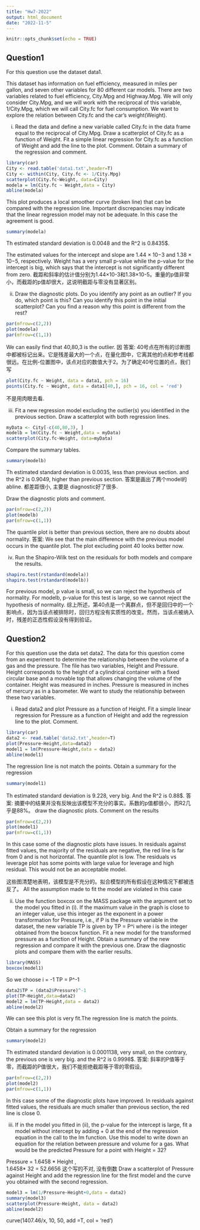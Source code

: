 ```yaml
---
title: "Hw7-2022"
output: html_document
date: "2022-11-5"
---
```


```r
knitr::opts_chunk$set(echo = TRUE)
```

## Question1

For this question use the dataset data1. 

This dataset has information on fuel efficiency, measured in miles per gallon, and seven other variables for 80 different car models. There are two variables related to fuel efficiency, City.Mpg and Highway.Mpg. We will only consider City.Mpg, and we will work with the reciprocal of this variable, 1/City.Mpg, which we will call City.fc for fuel consumption. We want to explore the relation between City.fc and the car’s weight(Weight).

(i) Read the data and define a new variable called City.fc in the data frame equal to the reciprocal of City.Mpg. 
Draw a scatterplot of City.fc as a function of Weight. 
Fit a simple linear regression for City.fc as a function of Weight and add the line to the plot. 
Comment. Obtain a summary of the regression and comment.
```r
library(car)
City <- read.table('data1.txt',header=T)
City <- within(City, City.fc <- 1/City.Mpg)
scatterplot(City.fc~Weight, data=City)
modela = lm(City.fc ~ Weight,data = City)
abline(modela)
```
This plot produces a local smoother curve (broken line) that can be compared with the regression line.
Important discrepancies may indicate that the linear regression model may not be adequate. In this case the agreement is good.

```r
summary(modela)
```
Th estimated standard deviation is  0.0048 and the R^2 is  0.8435$.


The estimated values for the intercept and slope are 1.44 × 10−3 and 1.38 × 10−5, respectively. Weight has a very small p-value while the p-value for the intercept is big, which says that the intercept is not significantly different from zero.
截距和斜率的估计值分别为1.44×10-3和1.38×10-5。重量的p值非常小，而截距的p值却很大，这说明截距与零没有显著区别。


(ii) Draw the diagnostic plots. Do you identify any point as an outlier? If you do, which point is this? Can you identify this point in the initial scatterplot? Can you find a reason why this point is different from the rest?
```r
par(mfrow=c(2,2))
plot(modela)
par(mfrow=c(1,1))
```
We can easily find that 40,80,3 is the outlier.  因
答案: 40号点在所有的诊断图中都被标记出来。它是残差最大的一个点，在量化图中，它离其他的点和参考线都很远。在比例-位置图中，该点对应的数值大于2。为了确定40号位置的点，我们写
```r
plot(City.fc ~ Weight, data = data1, pch = 16)
points(City.fc ~ Weight, data = data1[40,], pch = 16, col = 'red')
```
不是用肉眼去看. 

(iii) Fit a new regression model excluding the outlier(s) you identified in the previous section. Draw a scatterplot with both regression lines. 
```r
myData <- City[-c(40,80,3), ]
modelb = lm(City.fc ~ Weight,data = myData)
scatterplot(City.fc~Weight, data=myData)
```

Compare the summary tables.
```r
summary(modelb)
```
Th estimated standard deviation is  0.0035, less than previous section. and the R^2 is  0.9049, higher than previous section. 
答案是画出了两个model的abline. 都差距很小, 主要是 diagnostic好了很多. 
 
 Draw the diagnostic plots and comment.
```r
par(mfrow=c(2,2))
plot(modelb)
par(mfrow=c(1,1))
```

The quantile plot is better than previous section, there are no doubts about normality.
答案: We see that the main difference with the previous model occurs in the quantile plot. The plot excluding point
40 looks better now. 


(iv) Run the Shapiro-Wilk test on the residuals for both models and compare the results.
```r
shapiro.test(rstandard(modela))
shapiro.test(rstandard(modelb))
```
For previous model, p value is small, so we can reject the hypothesis of normality.
For modelb, p-value for this test is large, so we cannot reject the hypothesis of normality.
综上所述，第40点是一个离群点，但不是回归中的一个影响点，因为当该点被排除时，回归方程没有实质性的改变。然而，当该点被纳入时，残差的正态性假设没有得到验证。

## Question2

For this question use the data set data2.
The data for this question come from an experiment to determine the relationship between the volume of a gas and the pressure. The file has two variables, Height and Pressure. Height corresponds to the height of a cylindrical container with a fixed circular base and a movable top that allows changing the volume of the container. Height was measured in inches. Pressure is measured in inches of mercury as in a barometer. We want to study the relationship between these two variables.

(i) Read data2 and plot Pressure as a function of Height. Fit a simple linear regression for Pressure as a function of Height and add the regression line to the plot. Comment. 
```r
library(car)
data2 <- read.table('data2.txt',header=T)
plot(Pressure~Height,data=data2)
model1 = lm(Pressure~Height,data = data2)
abline(model1)
```
The regression line is not match the points.
Obtain a summary for the regression 
```r
summary(model1)
```
Th estimated standard deviation is 9.228, very big.  And the R^2 is  0.88$.
答案: 摘要中的结果并没有反映出该模型不充分的事实。系数的p值都很小，而R2几乎是88%。
draw the diagnostic plots. Comment on the results
```r
par(mfrow=c(2,2))
plot(model1)
par(mfrow=c(1,1))
```
In this case some of the diagnostic plots have issues. In residuals against fitted values, the majority of the residuals are negative, the red line is far from 0 and is not horizontal. The quantile plot is low. 
The residuals vs leverage plot has some points with large value for leverage and high residual. This would not be an acceptable model.

这些图清楚地表明，该模型是不充分的。拟合模型的所有假设在这种情况下都被违反了。 All the assumption made to fit the model are violated in this case

(ii) Use the function boxcox on the MASS package with the argument set to the model you fitted in (i). If the maximum value in the graph is close to an integer value, use this integer as the exponent in a power transformation for Pressure, i.e., if P is the Pressure variable in the dataset, the new variable TP is given by
TP = P^i
where i is the integer obtained from the boxcox function. Fit a new model for the transformed pressure as a function of Height. Obtain a summary of the new regression and compare it with the previous one. Draw the diagnostic plots and compare them with the earlier results.
```r
library(MASS)
boxcox(model1)
```
So we choose i = -1
TP = P^-1

```r
data2$TP = (data2$Pressure)^-1
plot(TP~Height,data=data2)
model2 = lm(TP~Height,data = data2)
abline(model2)
```
We can see this plot is very fit.The regression line is match the points.

Obtain a summary for the regression 
```r
summary(model2)
```

Th estimated standard deviation is 0.0001138, very small, on the contrary, the previous one is very big.  and the R^2 is  0.9998$.
答案: 斜率的P值等于零，而截距的P值很大，我们不能拒绝截距等于零的零假设。

```r
par(mfrow=c(2,2))
plot(model2)
par(mfrow=c(1,1))
```

In this case some of the diagnostic plots have improved. In residuals against fitted values, the residuals are much smaller than previous section, the red line is close 0. 




(iii) If in the model you fitted in (ii), the p-value for the intercept is large, fit a model without intercept by adding + 0 at the end of the regression equation in the call to the lm function. Use this model to write down an equation for the relation between pressure and volume for a gas. What would be the predicted Pressure for a point with Height = 32? 

Pressure =  1.6458 * Height ,  
1.6458* 32 = 52.6656 
这个写的不对, 没有倒数
Draw a scatterplot of Pressure against Height and add the regression line for the first model and the curve you obtained with the second regression.

```r
model3 = lm(1/Pressure~Height+0,data = data2)
summary(model3)
scatterplot(Pressure~Height, data = data2)
abline(model2)
```

curve(1407.46/x, 10, 50, add =T, col = 'red')




